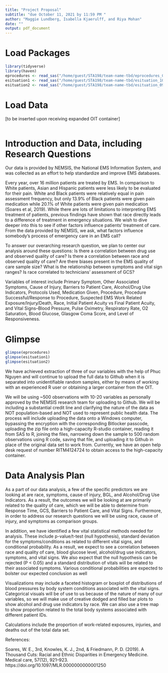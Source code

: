 ```yaml
---
title: "Project Proposal"
subtitle: "due October 11, 2021 by 11:59 PM "
author: "Maggie Lundberg, Isabella Kjaerulff, and Riya Mohan"
date: ""
output: pdf_document
---
```


# Load Packages

```r
library(tidyverse)
library(haven)
eprocedures <- read_sas("/home/guest/STA198/team-name-tbd/eprocedures_03ref.sas7bdat")
esituation1 <- read_sas("/home/guest/STA198/team-name-tbd/esituation_10ref.sas7bdat")
esituation2 <- read_sas("/home/guest/STA198/team-name-tbd/esituation_09ref.sas7bdat")
``` 

# Load Data
[to be inserted upon receiving expanded OIT container]
```r
```

# Introduction and Data, including Research Questions
Our data is provided by NEMSIS, the National EMS Information System, and was collected as an effort to help standardize and improve EMS databases. 

Every year, over 16 million patients are treated by EMS. In comparison to White patients, Asian and Hispanic patients were less likely to be evaluated for their pain. White and Black patients were relatively equal in pain assessment frequency, but only 13.9% of Black patients were given pain medication while 20.1% of White patients were given pain medication (Soares et al, 2019). While there are lots of limitations to interpreting EMS treatment of patients, previous findings have shown that race directly leads to a difference of treatment in emergency situations. We wish to dive deeper into this to see if other factors influence patients’ treatment of care. From the data provided by NEMSIS, we ask, what factors influence somebody's process of emergency care in an EMS call? 

To answer our overarching research question, we plan to center our analysis around these questions:
Is there a correlation between drug use and observed quality of care? 
Is there a correlation between race and observed quality of care?
Are there biases present in the EMS quality of care sample size? 
What is the relationship between symptoms and vital sign ranges?
Is race correlated to technicians' assessment of GCS?

Variables of interest include Primary Symptom, Other Associated Symptoms, Cause of Injury, Barriers to Patient Care, Alcohol/Drug Use Indicators, Protocols Used, Medication Given, Procedure, Procedure Successful/Response to Procedure, Suspected EMS Work Related Exposure/Injury/Death, Race, Initial Patient Acuity vs Final Patient Acuity, and Vital Signs--Blood Pressure, Pulse Oximetry, Respiratory Rate, O2 Saturation, Blood Glucose, Glasgow Coma Score, and Level of Responsiveness.


# Glimpse

```r
glimpse(eprocedures)
glimpse(esituation1)
glimpse(esituation2)
```

We have achieved extraction of three of our variables with the help of Phuc Nguyen and will continue to upload the full data to Github when it is separated into unidentifiable random samples, either by means of working with an experienced R user or obtaining a larger container from the OIT.


We will be using ~500 observations with 10-20 variables as personally approved by the NEMSIS research team for uploading to Github. We will be including a substantial credit line and clarifying the nature of the data as NOT population-based and NOT used to represent public health data. The process will include uploading the data onto a Windows computer, bypassing the encryption with the corresponding Bitlocker passcode, uploading the zip file onto a high-capacity R-studio container, reading it from SAS to R, joining the files, narrowing down the sample to 500 random observations using R code, saving that file, and uploading it to Github in place of the original data set to work from. Currently, we have an open help desk request of number RITM4124724 to obtain access to the high-capacity container.


# Data Analysis Plan

As a part of our data analysis, a few of the specific predictors we are looking at are race, symptoms, cause of injury, BGL, and Alcohol/Drug Use Indicators. As a result, the outcomes we will be looking at are primarily related to the quality of care, which we will be able to determine from Response Time, GCS, Barriers to Patient Care, and Vital Signs. Furthermore, in order to address our research questions we will be using race, cause of injury, and symptoms as comparison groups.

In addition, we have identified a few vital statistical methods needed for analysis. These include p-value/t-test (null hypothesis), standard deviation for the symptoms/conditions as related to different vital signs, and conditional probability. As a result, we expect to see a correlation between race and quality of care, blood glucose level, alcohol/drug use indicators, symptoms, and vital signs. We also expect that the null hypothesis can be rejected (P < 0.05) and a standard distribution of vitals will be related to their associated symptoms. Various conditional probabilities are expected to bolster our expected conclusion as well

Visualizations may include a faceted histogram or boxplot of distributions of blood pressures by body system conditions associated with the vital signs. Categorical visuals will be of use to us because of the nature of many of our variables, so we will make use of creative dodged and filled bar plots to show alcohol and drug use indicators by race. We can also use a tree map to show proportion related to the total body systems associated with different patient IDs.

Calculations include the proportion of work-related exposures, injuries, and deaths out of the total data set.



References:

Soares, W. E., 3rd, Knowles, K. J., 2nd, & Friedmann, P. D. (2019). A Thousand Cuts: Racial and Ethnic Disparities in Emergency Medicine. Medical care, 57(12), 921–923. https://doi.org/10.1097/MLR.0000000000001250
